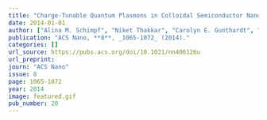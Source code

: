 ```yaml
---
title: "Charge-Tunable Quantum Plasmons in Colloidal Semiconductor Nanocrystals"
date: 2014-01-01
author: ["Alina M. Schimpf", "Niket Thakkar", "Carolyn E. Gunthardt", "David J. Masiello", "Daniel R. Gamelin"]
publication: "ACS Nano, **8**, _1065-1072_ (2014)."
categories: []
url_source: https://pubs.acs.org/doi/10.1021/nn406126u
url_preprint: 
journ: "ACS Nano"
issue: 8
page: 1065-1072
year: 2014
image: featured.gif
pub_number: 20
---
```


